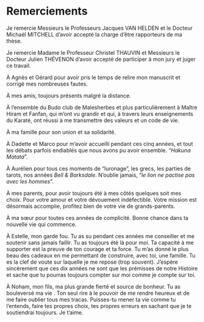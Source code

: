# Remerciements {-}  

Je remercie Messieurs le Professeurs Jacques VAN HELDEN et le Docteur Michaël MITCHELL d’avoir accepté la charge d’être rapporteurs de ma thèse.  

Je remercie Madame le Professeur Christel THAUVIN et Messieurs le Docteur Julien THÉVENON d’avoir accepté de participer à mon jury et juger ce travail.  

 <!-- - Pierre   -->
 <!-- - Nicolas   -->
 <!-- - L'équipe BCM   -->
 <!--   - Kevin Keurcien Thomas Florient   -->
 <!-- - Léquipe GETI   -->
 <!-- - La BGM   -->

À Agnès et Gérard pour avoir pris le temps de relire mon manuscrit et corrigé mes nombreuses fautes.  

À mes amis, toujours présents malgré la distance.  

À l'ensemble du Budo club de Malesherbes et plus particulièrement à Maître Hiram et Fanfan, qui m'ont vu grandir et qui, à travers leurs enseignements du Karaté, ont réussi à me transmettre des valeurs et un code de vie.  

À ma famille pour son union et sa solidarité.  

À Dadette et Marco pour m'avoir accueilli pendant ces cinq années, et tout les débats parfois endiablés que nous avons pu avoir ensemble. "*Hakuna Matata*".  

À Aurélien pour tous ces moments de "luronage", les grecs, les parties de tarots, nos années *Bell & Barksdale*. N'oublie jamais, "*le lion ne pactise pas avec les hommes*".

À mes parents, pour avoir toujours été à mes côtés quelques soit mes choix. Pour votre amour et votre dévouement indéfectible. Votre mission est désormais accomplie, profitez bien de votre vie de grands-parents.  

À ma sœur pour toutes ces années de complicité. Bonne chance dans ta nouvelle vie qui commence.  

À Estelle, mon garde fou. Tu as su pendant ces années me conseiller et me soutenir sans jamais faillir. Tu as toujours été là pour moi. Ta capacité à me supporter est la preuve de ton courage et ta force. Tu m'as donné le plus beau des cadeaux en me permettant de construire, avec toi, une famille. Tu es la clef de voute sur laquelle je me repose (trop souvent). J'espère sincèrement que ces dix années ne sont que les prémisses de notre Histoire et sache que tu pourras toujours compter sur moi comme je compte sur toi.  

À Noham, mon fils, ma plus grande fierté et source de bonheur. Tu as bouleversé ma vie . Ton seul rire à le pouvoir de me rendre heureux et de me faire oublier tous mes tracas. Puisses-tu mener ta vie comme tu l'entends, faire tes propres choix, tes propres erreurs en sachant que je te soutiendrai toujours. Je t'aime.  

